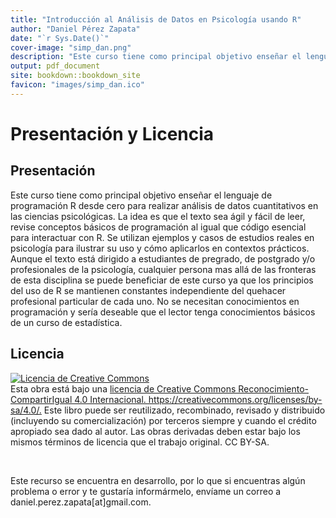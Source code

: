 ```yaml
---
title: "Introducción al Análisis de Datos en Psicología usando R"
author: "Daniel Pérez Zapata"
date: "`r Sys.Date()`"
cover-image: "simp_dan.png"
description: "Este curso tiene como principal objetivo enseñar el lenguaje de programación R desde cero para realizar análisis de datos cuantitativos en las ciencias psicológicas."
output: pdf_document
site: bookdown::bookdown_site
favicon: "images/simp_dan.ico"
---
```


# Presentación y Licencia {-}

## Presentación 

Este curso tiene como principal objetivo enseñar el lenguaje de programación R desde cero para realizar análisis de datos cuantitativos en las ciencias psicológicas. La idea es que el texto sea ágil y fácil de leer, revise conceptos básicos de programación al igual que código esencial para interactuar con R. Se utilizan ejemplos y casos de estudios reales en psicología para ilustrar su uso y cómo aplicarlos en contextos prácticos. Aunque el texto está dirigido a estudiantes de pregrado, de postgrado y/o profesionales de la psicología, cualquier persona mas allá de las fronteras de esta disciplina se puede beneficiar de este curso ya que los principios del uso de R se mantienen constantes independiente del quehacer profesional particular de cada uno. No se necesitan conocimientos en programación y sería deseable que el lector tenga conocimientos básicos de un curso de estadística. 
 
## Licencia


```{=html}
<a rel="license" href="http://creativecommons.org/licenses/by-sa/4.0/"><img alt="Licencia de Creative Commons" style="border-width:0" src="https://i.creativecommons.org/l/by-sa/4.0/88x31.png" /></a><br />Esta obra está bajo una <a rel="license" href="http://creativecommons.org/licenses/by-sa/4.0/">licencia de Creative Commons Reconocimiento-CompartirIgual 4.0 Internacional.  https://creativecommons.org/licenses/by-sa/4.0/.</a> Este libro puede ser reutilizado, recombinado, revisado y distribuido (incluyendo su comercialización) por terceros siempre y cuando el crédito apropiado sea dado al autor. Las obras derivadas deben estar bajo los mismos términos de licencia que el trabajo original. CC BY-SA.
```

&nbsp;  

Este recurso se encuentra en desarrollo, por lo que si encuentras algún problema o error y te gustaría informármelo, envíame un correo a daniel.perez.zapata[at]gmail.com. 
